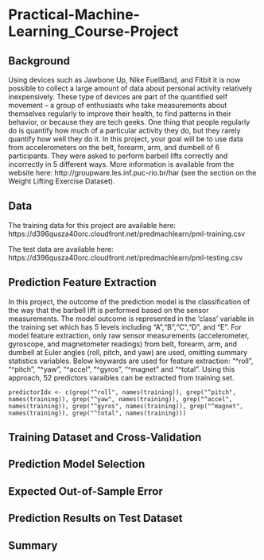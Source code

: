 # Practical-Machine-Learning_Course-Project

## Background
Using devices such as Jawbone Up, Nike FuelBand, and Fitbit it is now possible to collect a large amount of data about personal activity relatively inexpensively. These type of devices are part of the quantified self movement – a group of enthusiasts who take measurements about themselves regularly to improve their health, to find patterns in their behavior, or because they are tech geeks. One thing that people regularly do is quantify how much of a particular activity they do, but they rarely quantify how well they do it.
In this project, your goal will be to use data from accelerometers on the belt, forearm, arm, and dumbell of 6 participants. They were asked to perform barbell lifts correctly and incorrectly in 5 different ways. More information is available from the website here: http://groupware.les.inf.puc-rio.br/har (see the section on the Weight Lifting Exercise Dataset).

## Data
The training data for this project are available here:
https://d396qusza40orc.cloudfront.net/predmachlearn/pml-training.csv

The test data are available here:
https://d396qusza40orc.cloudfront.net/predmachlearn/pml-testing.csv

## Prediction Feature Extraction
In this project, the outcome of the prediction model is the classification of the way that the barbell lift is performed based on the sensor measurements. The model outcome is represented in the 'class' variable in the training set which has 5 levels including "A","B","C","D", and "E". For model feature extraction, only raw sensor measurements (accelerometer, gyroscope, and magnetometer readings) from belt, forearm, arm, and dumbell at Euler angles (roll, pitch, and yaw) are used, omitting summary statistics variables. Below keywards are used for feature extraction: "^roll", "^pitch", "^yaw", "^accel", "^gyros", "^magnet" and "^total". Using this approach, 52 predictors varaibles can be extracted from training set.

`predictorIdx <- c(grep("^roll", names(training)), grep("^pitch", names(training)), grep("^yaw", names(training)), grep("^accel", names(training)), grep("^gyros", names(training)), grep("^magnet", names(training)), grep("^total", names(training)))`

## Training Dataset and Cross-Validation


## Prediction Model Selection

## Expected Out-of-Sample Error

## Prediction Results on Test Dataset

## Summary
